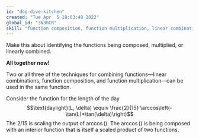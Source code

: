 ```yaml
---
id: "dog-dive-kitchen"
created: "Tue Apr  5 18:03:48 2022"
global_id: "3N3hCR"
skill: "function composition, function multiplication, linear combination"
---
```


::: {.underconstruction}
Make this about identifying the functions being composed, multiplied, or linearly combined.
:::

**All together now!**

Two or all three of the techniques for combining functions---linear combinations, function composition, and function multiplication---can be used in the same function.

Consider the function for the length of the day
$$\text{daylight}(L, \delta) \equiv \frac{2}{15} \arccos\left(-\tan(L)*\tan(\delta)\right)$$
The 2/15 is scaling the output of $\arccos()$. The $\arccos()$ is being composed with an interior function that is itself a scaled product of two functions. 


